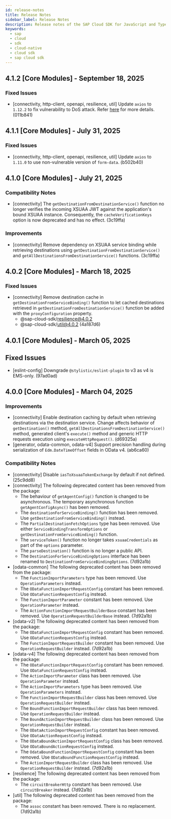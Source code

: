 ```yaml
---
id: release-notes
title: Release Notes
sidebar_label: Release Notes
description: Release notes of the SAP Cloud SDK for JavaScript and TypeScript, stay up to date with the recent features, fixes, dependency updates, and recommendations.
keywords:
  - sap
  - cloud
  - sdk
  - cloud-native
  - cloud sdk
  - sap cloud sdk
---
```



<BuildBadge /> <LicenseBadge />

<!-- vale off -->
<!-- This line is used for our release notes automation -->

## 4.1.2 [Core Modules] - September 18, 2025

### Fixed Issues

- [connectivity, http-client, openapi, resilience, util] Update `axios` to `1.12.2` to fix vulnerability to DoS attack. Refer [here](https://github.com/advisories/GHSA-4hjh-wcwx-xvwj) for more details. (011b841)

## 4.1.1 [Core Modules] - July 31, 2025

### Fixed Issues

- [connectivity, http-client, openapi, resilience, util] Update `axios` to `1.11.0` to use non-vulnerable version of `form-data`. (b502b40)

## 4.1.0 [Core Modules] - July 21, 2025

### Compatibility Notes

- [connectivity] The `getDestinationFromDestinationService()` function no longer verifies the incoming XSUAA JWT against the application's bound XSUAA instance. Consequently, the `cacheVerificationKeys` option is now deprecated and has no effect. (3c19ffa)

### Improvements

- [connectivity] Remove dependency on XSUAA service binding while retrieving destinations using `getDestinationFromDestinationService()` and `getAllDestinationsFromDestinationService()` functions. (3c19ffa)

## 4.0.2 [Core Modules] - March 18, 2025

### Fixed Issues

- [connectivity] Remove destination cache in `getDestinationFromServiceBinding()` function to let cached destinations retrieved in `getDestinationFromDestinationService()` function be added with the `proxyConfiguration` property.
  - @sap-cloud-sdk/resilience@4.0.2
  - @sap-cloud-sdk/util@4.0.2 (4a187d6)

## 4.0.1 [Core Modules] - March 05, 2025

## Fixed Issues

- [eslint-config] Downgrade `@stylistic/eslint-plugin` to v3 as v4 is EMS-only. (97ad0ad)

## 4.0.0 [Core Modules] - March 04, 2025

### Improvements

- [connectivity] Enable destination caching by default when retrieving destinations via the destination service. Change affects behavior of `getDestination()` method, `getAllDestinationsFromDestinationService()` method, generated client's `execute()` method and generic HTTP requests execution using `executeHttpRequest()`. (d69325a)
- [generator, odata-common, odata-v4] Support precision handling during serialization of `Edm.DateTimeOffset` fields in OData v4. (ab6ca60)

### Compatibility Notes

- [connectivity] Disable `iasToXsuaaTokenExchange` by default if not defined. (25c9dd8)
- [connectivity] The following deprecated content has been removed from the package:
  - The behaviour of `getAgentConfig()` function is changed to be asynchronous. The temporary asynchronous function `getAgentConfigAsync()` has been removed.
  - The `destinationForServiceBinding()` function has been removed. Use `getDestinationFromServiceBinding()` instead.
  - The `PartialDestinationFetchOptions` type has been removed. Use either `ServiceBindingTransformOptions` or `getDestinationFromServiceBinding()` function.
  - The `serviceToken()` function no longer takes `xsuaaCredentials` as part of the `options` parameter.
  - The `parseDestination()` function is no longer a public API.
  - The `DestinationForServiceBindingOptions` interface has been renamed to `DestinationFromServiceBindingOptions`. (7d92a1b)
- [odata-common] The following deprecated content has been removed from the package:
  - The `FunctionImportParameters` type has been removed. Use `OperationParameters` instead.
  - The `ODataFunctionImportRequestConfig` constant has been removed. Use `ODataFunctionRequestConfig` instead.
  - The `FunctionImportParameter` constant has been removed. Use `OperationParameter` instead.
  - The `ActionFunctionImportRequestBuilderBase` constant has been removed. Use `OperationRequestBuilderBase` instead. (7d92a1b)
- [odata-v2] The following deprecated content has been removed from the package:
  - The `ODataFunctionImportRequestConfig` constant has been removed. Use `ODataFunctionRequestConfig` instead.
  - The `FunctionImportRequestBuilder` constant has been removed. Use `OperationRequestBuilder` instead. (7d92a1b)
- [odata-v4] The following deprecated content has been removed from the package:
  - The `ODataFunctionImportRequestConfig` constant has been removed. Use `ODataFunctionRequestConfig` instead.
  - The `ActionImportParameter` class has been removed. Use `OperationParameter` instead.
  - The `ActionImportParameters` type has been removed. Use `OperationParameters` instead.
  - The `FunctionImportRequestBuilder` class has been removed. Use `OperationRequestBuilder` instead.
  - The `BoundFunctionImportRequestBuilder` class has been removed. Use `OperationRequestBuilder` instead.
  - The `BoundActionImportRequestBuilder` class has been removed. Use `OperationRequestBuilder` instead.
  - The `ODataActionImportRequestConfig` constant has been removed. Use `ODataActionRequestConfig` instead.
  - The `ODataBoundActionImportRequestConfig` class has been removed. Use `ODataBoundActionRequestConfig` instead.
  - The `OdataBoundFunctionImportRequestConfig` constant has been removed. Use `ODataBoundFunctionRequestConfig` instead.
  - The `ActionImportRequestBuilder` class has been removed. Use `OperationRequestBuilder` instead. (7d92a1b)
- [resilience] The following deprecated content has been removed from the package:
  - The `circuitBreakerHttp` constant has been removed. Use `circuitBreaker` instead. (7d92a1b)
- [util] The following deprecated content has been removed from the package:
  - The `assoc` constant has been removed. There is no replacement. (7d92a1b)
